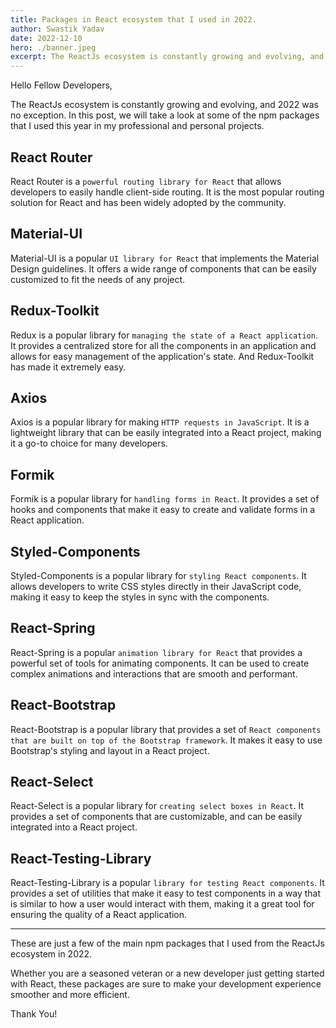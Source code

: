 ```yaml
---
title: Packages in React ecosystem that I used in 2022.
author: Swastik Yadav
date: 2022-12-10
hero: ./banner.jpeg
excerpt: The ReactJs ecosystem is constantly growing and evolving, and 2022 was no exception. In this post, we will take a look at some of the npm packages that I used this year.
---
```


Hello Fellow Developers,

The ReactJs ecosystem is constantly growing and evolving, and 2022 was no exception. In this post, we will take a look at some of the npm packages that I used this year in my professional and personal projects.

## React Router
React Router is a `powerful routing library for React` that allows developers to easily handle client-side routing. It is the most popular routing solution for React and has been widely adopted by the community.

## Material-UI
Material-UI is a popular `UI library for React` that implements the Material Design guidelines. It offers a wide range of components that can be easily customized to fit the needs of any project.

## Redux-Toolkit
Redux is a popular library for `managing the state of a React application`. It provides a centralized store for all the components in an application and allows for easy management of the application's state. And Redux-Toolkit has made it extremely easy.

## Axios
Axios is a popular library for making `HTTP requests in JavaScript`. It is a lightweight library that can be easily integrated into a React project, making it a go-to choice for many developers.

## Formik
Formik is a popular library for `handling forms in React`. It provides a set of hooks and components that make it easy to create and validate forms in a React application.

## Styled-Components
Styled-Components is a popular library for `styling React components`. It allows developers to write CSS styles directly in their JavaScript code, making it easy to keep the styles in sync with the components.

## React-Spring
React-Spring is a popular `animation library for React` that provides a powerful set of tools for animating components. It can be used to create complex animations and interactions that are smooth and performant.

## React-Bootstrap
React-Bootstrap is a popular library that provides a set of `React components that are built on top of the Bootstrap framework`. It makes it easy to use Bootstrap's styling and layout in a React project.

## React-Select
React-Select is a popular library for `creating select boxes in React`. It provides a set of components that are customizable, and can be easily integrated into a React project.

## React-Testing-Library
React-Testing-Library is a popular `library for testing React components`. It provides a set of utilities that make it easy to test components in a way that is similar to how a user would interact with them, making it a great tool for ensuring the quality of a React application.

------------------------------------------------------------

These are just a few of the main npm packages that I used from the ReactJs ecosystem in 2022. 

Whether you are a seasoned veteran or a new developer just getting started with React, these packages are sure to make your development experience smoother and more efficient.

Thank You!